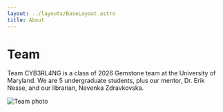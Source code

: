 ```yaml
---
layout: ../layouts/BaseLayout.astro
title: About
---
```


# Team

Team CYB3RL4NG is a class of 2026 Gemstone team at the University of Maryland.
We are 5 undergraduate students, plus our mentor, Dr. Erik Nesse, and our librarian,
Nevenka Zdravkovska.

<img
  loading="lazy"
  src="/img/team_photo.jpg"
  alt="Team photo"
  style="max-height: 300px; max-width: 100%; margin-left: auto; margin-right: auto; margin-bottom: 4rem; display: block;" />

<Members>
  <Member name="Oliver D'Esposito" position="Financial Liaison" />
  <Member name="Tzipporah Harker" position="Mentor Liaison" />
  <Member name="Dr. Erik Nesse" position="Mentor" />
  <Member name="Terranova Oh" position="Team Liaison" />
  <Member name="Akhilesh Puranam" position="Web Liaison" />
  <Member name="Yash Thakur" position="Web Liaison" />
  <Member name="Nevenka Zdravkovska" position="Librarian" />
</Members>
